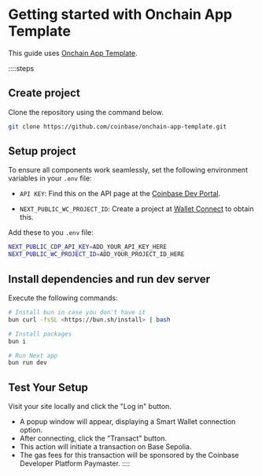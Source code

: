 # Getting started with Onchain App Template
This guide uses [Onchain App Template](https://github.com/coinbase/onchain-app-template/tree/main).

::::steps
## Create project
Clone the repository using the command below.

```bash
git clone https://github.com/coinbase/onchain-app-template.git
```

## Setup project
To ensure all components work seamlessly, set the following environment variables in your `.env` file:

- `API KEY`: Find this on the API page at the [Coinbase Dev Portal](https://portal.cdp.coinbase.com/access/api).

- `NEXT_PUBLIC_WC_PROJECT_ID`: Create a project at [Wallet Connect](https://cloud.reown.com) to obtain this.

Add these to you `.env` file:

```bash
NEXT_PUBLIC_CDP_API_KEY=ADD_YOUR_API_KEY_HERE
NEXT_PUBLIC_WC_PROJECT_ID=ADD_YOUR_PROJECT_ID_HERE
```

## Install dependencies and run dev server
Execute the following commands:

```bash
# Install bun in case you don't have it
bun curl -fsSL <https://bun.sh/install> | bash

# Install packages
bun i

# Run Next app
bun run dev
```

## Test Your Setup

Visit your site locally and click the "Log in" button.
- A popup window will appear, displaying a Smart Wallet connection option.
- After connecting, click the "Transact" button.
- This action will initiate a transaction on Base Sepolia.
- The gas fees for this transaction will be sponsored by the Coinbase Developer Platform Paymaster.
::::
